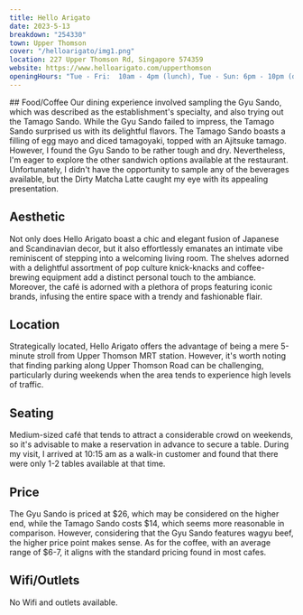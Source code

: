 ```yaml
---
title: Hello Arigato
date: 2023-5-13
breakdown: "254330"
town: Upper Thomson
cover: "/helloarigato/img1.png"
location: 227 Upper Thomson Rd, Singapore 574359
website: https://www.helloarigato.com/upperthomson
openingHours: "Tue - Fri:  10am - 4pm (lunch), Tue - Sun: 6pm - 10pm (dinner), Sat - Sun: 10am - 9pm"
---
```


<CustomImage image="/helloarigato/img2.png" />
## Food/Coffee

<CustomImage image="/helloarigato/img3.png" />
Our dining experience involved sampling the Gyu Sando, which was described as the
establishment's specialty, and also trying out the Tamago Sando. While the Gyu Sando
failed to impress, the Tamago Sando surprised us with its delightful flavors. The
Tamago Sando boasts a filling of egg mayo and diced tamagoyaki, topped with an Ajitsuke
tamago. However, I found the Gyu Sando to be rather tough and dry. Nevertheless,
I'm eager to explore the other sandwich options available at the restaurant. Unfortunately,
I didn't have the opportunity to sample any of the beverages available, but the Dirty
Matcha Latte caught my eye with its appealing presentation.

## Aesthetic

<CustomImage image="/helloarigato/img4.png" />

Not only does Hello Arigato boast a chic and elegant fusion of Japanese and Scandinavian decor, but it also effortlessly emanates an intimate vibe reminiscent of stepping into a welcoming living room. The shelves adorned with a delightful assortment of pop culture knick-knacks and coffee-brewing equipment add a distinct personal touch to the ambiance. Moreover, the café is adorned with a plethora of props featuring iconic brands, infusing the entire space with a trendy and fashionable flair.

## Location

Strategically located, Hello Arigato offers the advantage of being a mere 5-minute stroll from Upper Thomson MRT station. However, it's worth noting that finding parking along Upper Thomson Road can be challenging, particularly during weekends when the area tends to experience high levels of traffic.

## Seating

<CustomImage image="/helloarigato/img5.png" />

Medium-sized café that tends to attract a considerable crowd on weekends, so it's advisable to make a reservation in advance to secure a table. During my visit, I arrived at 10:15 am as a walk-in customer and found that there were only 1-2 tables available at that time.

## Price

The Gyu Sando is priced at $26, which may be considered on the higher end, while the Tamago Sando costs $14, which seems more reasonable in comparison. However, considering that the Gyu Sando features wagyu beef, the higher price point makes sense. As for the coffee, with an average range of $6-7, it aligns with the standard pricing found in most cafes.

## Wifi/Outlets

No Wifi and outlets available.
